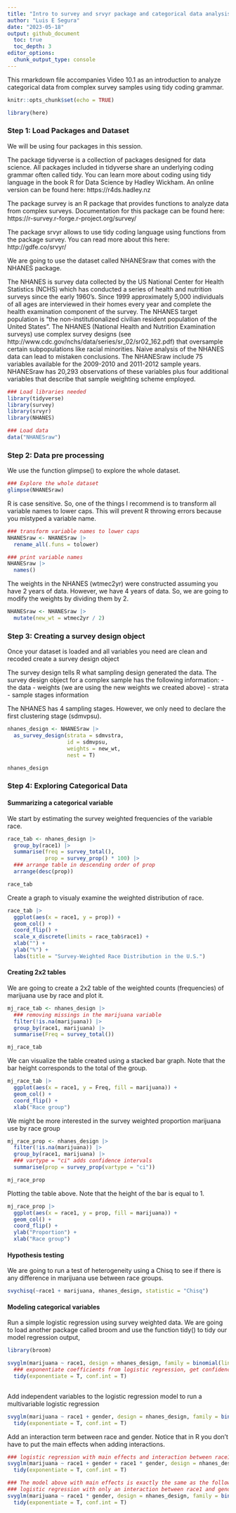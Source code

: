 ```yaml
---
title: "Intro to survey and srvyr package and categorical data analysis in tidy R"
author: "Luis E Segura"
date: "2023-05-18"
output: github_document
  toc: true
  toc_depth: 3
editor_options: 
  chunk_output_type: console
---
```


This rmarkdown file accompanies Video 10.1 as an introduction to analyze categorical data from complex survey samples using tidy coding grammar.

```r
knitr::opts_chunk$set(echo = TRUE)

library(here)
```

### Step 1: Load Packages and Dataset
We will be using four packages in this session. 

The package tidyverse is a collection of packages designed for data science. All packages included in tidyverse share an underlying coding grammar often called tidy. You can learn more about coding using tidy language in the book R for Data Science by Hadley Wickham. An online version can be found here: https://r4ds.hadley.nz

The package survey is an R package that provides functions to analyze data from complex surveys. Documentation for this package can be found here: https://r-survey.r-forge.r-project.org/survey/

The package srvyr allows to use tidy coding language using functions from the package survey. You can read more about this here: http://gdfe.co/srvyr/ 

We are going to use the dataset called NHANESraw that comes with the NHANES package. 

The NHANES is survey data collected by the US National Center for Health Statistics (NCHS) which has conducted a series of health and nutrition surveys since the early 1960’s. Since 1999 approximately 5,000 individuals of all ages are interviewed in their homes every year and complete the health examination component of the survey. The NHANES target population is "the non-institutionalized civilian resident population of the United States". The NHANES (National Health and Nutrition Examination surveys) use complex survey designs (see http://www.cdc.gov/nchs/data/series/sr_02/sr02_162.pdf) that oversample certain subpopulations like racial minorities. Naive analysis of the NHANES data can lead to mistaken conclusions. 
The NHANESraw include 75 variables available for the 2009-2010 and 2011-2012 sample years. NHANESraw has 20,293 observations of these variables plus four additional variables that describe that sample weighting scheme employed.

```r
### Load libraries needed
library(tidyverse)
library(survey)
library(srvyr)
library(NHANES)

### Load data
data("NHANESraw")
```

### Step 2: Data pre processing
We use the function glimpse() to explore the whole dataset. 

```r
### Explore the whole dataset
glimpse(NHANESraw)

```

R is case sensitive. So, one of the things I recommend is to transform all variable names to lower caps. This will prevent R throwing errors because you mistyped a variable name.

```r
### transform variable names to lower caps
NHANESraw <- NHANESraw |>
  rename_all(.funs = tolower)

### print variable names
NHANESraw |>
  names()

```

The weights in the NHANES (wtmec2yr) were constructed assuming you have 2 years of data. However, we have 4 years of data. So, we are going to modify the weights by dividing them by 2.

```r
NHANESraw <- NHANESraw |> 
  mutate(new_wt = wtmec2yr / 2)

```

### Step 3: Creating a survey design object 

Once your dataset is loaded and all variables you need are clean and recoded create a survey design object

The survey design tells R what sampling design generated the data.
The survey design object for a complex sample has the following information:
- the data
- weights (we are using the new weights we created above) 
- strata
- sample stages information

The NHANES has 4 sampling stages. However, we only need to declare the first clustering stage (sdmvpsu).

```r
nhanes_design <- NHANESraw |> 
  as_survey_design(strata = sdmvstra, 
                   id = sdmvpsu, 
                   weights = new_wt, 
                   nest = T)

nhanes_design

```

### Step 4: Exploring Categorical Data

#### Summarizing a categorical variable

We start by estimating the survey weighted frequencies of the variable race.
```r
race_tab <- nhanes_design |> 
  group_by(race1) |>
  summarise(freq = survey_total(), 
            prop = survey_prop() * 100) |>
  ### arrange table in descending order of prop
  arrange(desc(prop))

race_tab
```

Create a graph to visualy examine the weighted distribution of race.
```r
race_tab |>
  ggplot(aes(x = race1, y = prop)) + 
  geom_col() + 
  coord_flip() +
  scale_x_discrete(limits = race_tab$race1) + 
  xlab("") +
  ylab("%") +
  labs(title = "Survey-Weighted Race Distribution in the U.S.")
```


#### Creating 2x2 tables
We are going to create a 2x2 table of the weighted counts (frequencies) of marijuana use by race and plot it.
```r
mj_race_tab <- nhanes_design |>
  ### removing missings in the marijuana variable
  filter(!is.na(marijuana)) |>
  group_by(race1, marijuana) |>
  summarise(Freq = survey_total())

mj_race_tab
```


We can visualize the table created using a stacked bar graph. Note that the bar height corresponds to the total of the group.
```r
mj_race_tab |> 
  ggplot(aes(x = race1, y = Freq, fill = marijuana)) +
  geom_col() + 
  coord_flip() + 
  xlab("Race group")
```

We might be more interested in the survey weighted proportion marijuana use by race group
```r
mj_race_prop <- nhanes_design |>
  filter(!is.na(marijuana)) |>
  group_by(race1, marijuana) |>
  ### vartype = "ci" adds confidence intervals
  summarise(prop = survey_prop(vartype = "ci"))

mj_race_prop
```


Plotting the table above. Note that the height of the bar is equal to 1.
```r
mj_race_prop |> 
  ggplot(aes(x = race1, y = prop, fill = marijuana)) + 
  geom_col() + 
  coord_flip() +
  ylab("Proportion") + 
  xlab("Race group")

```

#### Hypothesis testing
We are going to run a test of heterogeneity using a Chisq to see if there is any difference in marijuana use between race groups.
```r
svychisq(~race1 + marijuana, nhanes_design, statistic = "Chisq")

```

#### Modeling categorical variables 
Run a simple logistic regression using survey weighted data. We are going to load another package called broom and use the function tidy() to tidy our model regression output,
```r
library(broom)

svyglm(marijuana ~ race1, design = nhanes_design, family = binomial(link = "logit")) |>
  ### exponentiate coefficients from logistic regression, get confidence intervals
  tidy(exponentiate = T, conf.int = T)
  
```

Add independent variables to the logistic regression model to run a multivariable logistic regression
```r
svyglm(marijuana ~ race1 + gender, design = nhanes_design, family = binomial(link = "logit")) |>
  tidy(exponentiate = T, conf.int = T)
```

Add an interaction term between race and gender. Notice that in R you don't have to put the main effects when adding interactions.
```r
### logistic regression with main effects and interaction between race1 and gender (race1 * gender)
svyglm(marijuana ~ race1 + gender + race1 * gender, design = nhanes_design, family = binomial(link = "logit")) |>
  tidy(exponentiate = T, conf.int = T)

### The model above with main effects is exactly the same as the following model with just the interaction term (without the main effects)
### logistic regression with only an interaction between race1 and gender (race1 * gender)
svyglm(marijuana ~ race1 * gender, design = nhanes_design, family = binomial(link = "logit")) |>
  tidy(exponentiate = T, conf.int = T)
```